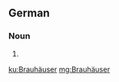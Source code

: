 ==German==

===Noun===
{{head|de|noun form}}

# {{plural of|Brauhaus|lang=de|nocat=1}}

[[ku:Brauhäuser]]
[[mg:Brauhäuser]]